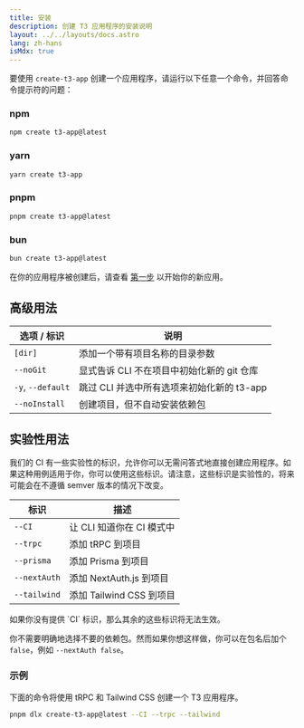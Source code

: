 ```yaml
---
title: 安装
description: 创建 T3 应用程序的安装说明
layout: ../../layouts/docs.astro
lang: zh-hans
isMdx: true
---
```



要使用 `create-t3-app` 创建一个应用程序，请运行以下任意一个命令，并回答命令提示符的问题：

### npm

```bash
npm create t3-app@latest
```

### yarn

```bash
yarn create t3-app
```

### pnpm

```bash
pnpm create t3-app@latest
```

### bun

```bash
bun create t3-app@latest
```

在你的应用程序被创建后，请查看 [第一步](/zh-hans/usage/first-steps) 以开始你的新应用。

## 高级用法

| 选项 / 标识       | 说明                                       |
| ----------------- | ------------------------------------------ |
| `[dir]`           | 添加一个带有项目名称的目录参数             |
| `--noGit`         | 显式告诉 CLI 不在项目中初始化新的 git 仓库 |
| `-y`, `--default` | 跳过 CLI 并选中所有选项来初始化新的 t3-app |
| `--noInstall`     | 创建项目，但不自动安装依赖包               |

## 实验性用法

我们的 CI 有一些实验性的标识，允许你可以无需问答式地直接创建应用程序。如果这种用例适用于你，你可以使用这些标识。请注意，这些标识是实验性的，将来可能会在不遵循 semver 版本的情况下改变。

| 标识         | 描述                      |
| ------------ | ------------------------- |
| `--CI`       | 让 CLI 知道你在 CI 模式中 |
| `--trpc`     | 添加 tRPC 到项目          |
| `--prisma`   | 添加 Prisma 到项目        |
| `--nextAuth` | 添加 NextAuth.js 到项目   |
| `--tailwind` | 添加 Tailwind CSS 到项目  |

<Callout type="warning">
  如果你没有提供 `CI` 标识，那么其余的这些标识将无法生效。
</Callout>

你不需要明确地选择不要的依赖包。然而如果你想这样做，你可以在包名后加个 `false`，例如 `--nextAuth false`。

### 示例

下面的命令将使用 tRPC 和 Tailwind CSS 创建一个 T3 应用程序。

```bash
pnpm dlx create-t3-app@latest --CI --trpc --tailwind
```
